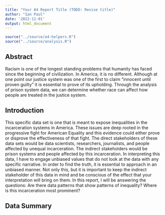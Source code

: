 ```yaml
---
title: "Your A4 Report Title (TODO: Revise title)"
author: "Ian Paul"
date: '2022-11-01'
output: html_document
---
```


```r
source("../source/a4-helpers.R")
source("../source/analysis.R")
```

## Abstract 

Racism is one of the longest standing problems that humanity has faced since the beginning of civilization. In America, it is no different. Although
at one point our justice system was one of the first to claim "innocent until proven guilty" it is essential to prove of its upholding. Through the 
analysis of prison system data, we can determine whether race can affect how people are treated in the justice system. 

## Introduction 

This specific data set is one that is meant to expose inequalities in the incarceration systems in America. These issues are deep rooted in the progressive fight for American Equality and this evidence could either prove or disprove the effectiveness of that fight. The direct stakeholders of these data sets would be data scientists, researchers, journalists, and people affected by unequal incarceration. The indirect stakeholders would be prison systems and people affected by this incarceration. In interpreting this data, I have to engage unbiased values that do not look at the data with any specific narrative. In order to find the truth, it is essential to approach in an unbiased manner. Not only this, but it is important to keep the indirect stakeholder of this data in mind and be conscious of the effect that your interpretation will bring on them. In this report, I will be answering the questions: Are there data patterns that show patterns of inequality? Where is this incarceration most prominent?


## Data Summary 



